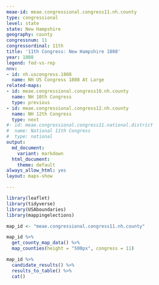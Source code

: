 ```yaml
---
meae-id: meae.congressional.congress11.nh.county
type: congressional
level: state
state: New Hampshire
geography: county
congressnum: 11
congressordinal: 11th
title: '11th Congress: New Hampshire 1808'
year: 1808
legend: fed-vs-rep
nnv:
- id: nh.uscongress.1808
  name: NH US Congress 1808 At Large
related-maps:
- id: meae.congressional.congress10.nh.county
  name: NH 10th Congress
  type: previous
- id: meae.congressional.congress12.nh.county
  name: NH 12th Congress
  type: next
#- id: meae.congressional.congress11.national.district
#  name: National 11th Congress
#  type: national
output:
  md_document:
    variant: markdown
  html_document:
    theme: default
always_allow_html: yes
layout: maps-show

---
```


```r
library(leaflet)
library(tidyverse)
library(USAboundaries)
library(mappingelections)

map_id <- "meae.congressional.congress11.nh.county"
```

<div class="map">

```r
map_id %>%
  get_county_map_data() %>%
  map_counties(height = "500px", congress = 11)
```

</div>

<div class="results-table">

```r
map_id %>%
  candidate_results() %>%
  results_to_table() %>%
  cat()
```

</div>
